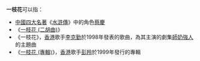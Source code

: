 '''一枝花'''可以指：

*[[中國|中國]][[四大名著|四大名著]]《[[水滸傳|水滸傳]]》中的角色[[蔡慶|蔡慶]]
*《[[一枝花_(二胡曲)|一枝花 (二胡曲)]]》
*《一枝花》，[[香港|香港]]歌手[[李克勤|李克勤]]於1998年發表的歌曲，為其主演的劇集[[師奶強人|師奶強人]]的主題曲
*《[[一枝花_(專輯)|一枝花 (專輯)]]》，[[香港|香港]]歌手[[彭羚|彭羚]]於1999年發行的專輯

{{disambig|Cat=三字作品消歧义}}